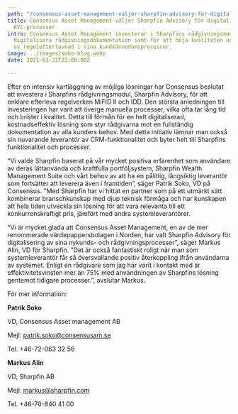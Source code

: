 ```yaml
---
path: "/consensus-asset-management-väljer-sharpfin-advisory-för-digitalisering-av-sina-kyc-processer"
title: Consensus Asset Management väljer Sharpfin Advisory för digitalisering av sina
  KYC-processer
intro: Consensus Asset Management investerar i Sharpfins rådgivningsmodul för att
  digitalisera rådgivningsdokumentation samt för att höja kvaliteten och öka graden
  av regelefterlevnad i sina kundkännedomsprocesser.
image: ../images/soko-blog.webp
date: 2021-03-31T22:00:00Z

---
```

Efter en intensiv kartläggning av möjliga lösningar har Consensus beslutat att investera i Sharpfins rådgivningsmodul, Sharpfin Advisory, för att enklare efterleva regelverken MiFID II och IDD. Den största anledningen till investeringen har varit att överge manuella processer, vilka ofta tar lång tid och brister i kvalitet. Detta till förmån för en helt digitaliserad, kostnadseffektiv lösning som styr rådgivarna mot en fullständig dokumentation av alla kunders behov. Med detta initiativ lämnar man också sin nuvarande leverantör av CRM-funktionalitet och byter helt till Sharpfins funktionalitet och processer.

“Vi valde Sharpfin baserat på vår mycket positiva erfarenhet som användare av deras lättanvända och kraftfulla portföljsystem, Sharpfin Wealth Management Suite och vårt behov av att ha en pålitlig, långsiktig leverantör som fortsätter att leverera även i framtiden”, säger Patrik Soko, VD på Consensus. ”Med Sharpfin har vi hittat en partner som på ett utmärkt sätt kombinerar branschkunskap med djup teknisk förmåga och har kunskapen att hela tiden utveckla sin lösning för att vara relevanta till ett konkurrenskraftigt pris, jämfört med andra systemleverantörer.

“Vi är mycket glada att Consensus Asset Management, en av de mer renommerade värdepappersbolagen i Norden, har valt Sharpfin Advisory för digitalisering av sina nykunds- och rådgivningsprocesser”, säger Markus Alin, VD för Sharpfin. ”Det är också fantastiskt roligt när man som systemleverantör får så översvallande positiv återkoppling ifrån användarna av systemet. Enligt en rådgivare som jag har varit i kontakt med är effektivitetsvinsten mer än 75% med användningen av Sharpfins lösning gentemot tidigare processer.”, avslutar Markus.

För mer information:

**Patrik Soko**

VD, Consensus Asset management AB

Mejl: [patrik.soko@consensusam.se](mailto:patrik.soko@consensusam.se)

Tel. +46-72-063 32 56

**Markus Alin**

VD, Sharpfin AB

Mejl: [markus@sharpfin.com](mailto:markus@sharpfin.com)

Tel. +46-70-840 41 00